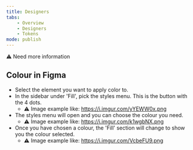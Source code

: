 ```yaml
---
title: Designers
tabs:
    - Overview
    - Designers
    - Tokens
mode: publish
---
```


:warning: Need more information 

## Colour in Figma

* Select the element you want to apply color to. 
* In the sidebar under 'Fill', pick the styles menu. This is the button with the 4 dots.
  * :warning: Image example like: https://i.imgur.com/yYEWW0x.png
* The styles menu will open and you can choose the colour you need.
  * :warning: Image example like: https://i.imgur.com/k1wgbNX.png
* Once you have chosen a colour, the 'Fill' section will change to show you the colour selected.
  * :warning: Image example like: https://i.imgur.com/VcbeFU9.png
